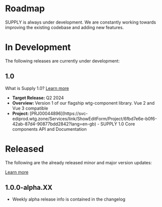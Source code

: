 
<Meta title="Roadmap" />

<h1 className="content-header">Roadmap</h1>

SUPPLY is always under development. We are constantly working towards improving the existing codebase and adding new features.

# In Development

The following releases are currently under development:

## 1.0

What is Supply 1.0? [Learn more](https://wisetechglobaldesign.atlassian.net/wiki/spaces/WTGDS/pages/253427787/What+is+Supply+1.0)

<ul>
    <li>
        <b>Target Release: </b>Q2 2024
    </li>
    <li>
        <b>Overview: </b>Version 1 of our flagship wtg-component library. Vue 2 and Vue 3 compatible
    </li>
    <li>
        <b>Project: </b>[PRJ00044896](https://svc-ediprod.wtg.zone/Services/link/ShowEditForm/Project/6fbd7e6e-b0f6-42ab-87d4-90877bdd2842?lang=en-gb) - SUPPLY 1.0 Core components API and Documentation
    </li>
</ul>

# Released

The following are the already released minor and major version updates:

[Learn more](/docs/changelog--overview)

## 1.0.0-alpha.XX

<ul>
    <li>Weekly alpha release info is contained in the changelog</li>
</ul>
